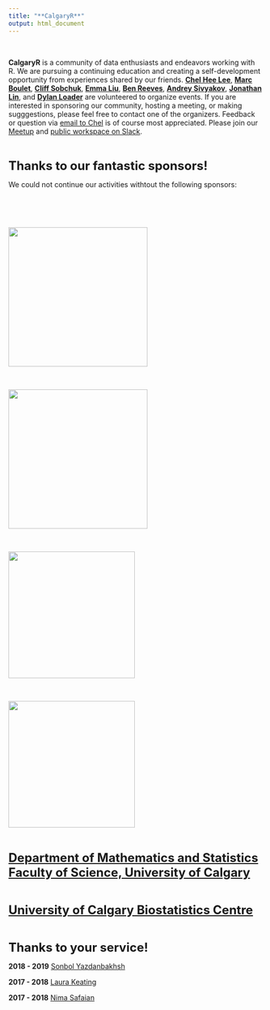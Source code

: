 ```yaml
---
title: "**CalgaryR**"
output: html_document
---
```


<br>

**CalgaryR** is a community of data enthusiasts and endeavors working with R.  We are pursuing a continuing education and creating a self-development opportunity from experiences shared by our friends.  **[Chel Hee Lee](https://www.linkedin.com/in/gnustats/){target="_blank"}**, **[Marc Boulet](https://www.linkedin.com/in/marc-boulet-5bb87023/){target="_blank"}**, **[Cliff Sobchuk](https://www.linkedin.com/in/cliff-sobchuk/){target="_blank"}**, **[Emma Liu](https://www.linkedin.com/in/emma-yizhou-liu-7a8b3242/){target="_blank"}**, **[Ben Reeves](https://www.linkedin.com/in/benjamin-reeves-91566767/){target="_blank"}**, **[Andrey Sivyakov](https://www.linkedin.com/in/andrey-sivyakov-030394114/){target="_blank"}**, **[Jonathan Lin](https://github.com/jonlinca){target="_blank"}**, and **[Dylan Loader](https://www.linkedin.com/in/dylan-loader/){target="_blank"}**  are volunteered to organize events.   If you are interested in sponsoring our community, hosting a meeting, or making sugggestions, please feel free to contact one of the organizers.   Feedback or question via [email to Chel](mailto:imstatsbee@gmail.com) is of course most appreciated.  Please join our [Meetup](https://www.meetup.com/Calgary-R-User-Group/){target="_blank"} and  [public workspace on Slack](https://yyc-r.slack.com/){target="_blank"}.

<br>

**<font size=5>Thanks to our fantastic sponsors!</font>**  

We could not continue our activities withtout the following sponsors:

<br>

<!-- 
[![](./img/dccm.png){width=300px}](https://cumming.ucalgary.ca/labs/calgary-critical-care-research-network/){target="_blank"} 
&nbsp;&nbsp;&nbsp;&nbsp;&nbsp;&nbsp;
-->

<br>

[![](./img/RConsortium_Horizontal_Pantone.png){width=275px}](https://www.r-consortium.org/){target="_blank"}

<br> 

[![](./img/webhorizfulllarge.png){width=275px}](https://www.pims.math.ca/){target="_blank"}

<br>

<font size="5">  <b>[![](./img/ucchi.jpg){width=250px}](https://cumming.ucalgary.ca/centres/centre-health-informatics){target="_blank"} </b>  </font>

<br>

[![](./img/cenovus.png){width=250px}](https://www.cenovus.com/){target="_blank"}

<br> 

<font size="5">  <b>[Department of Mathematics and Statistics <br>Faculty of Science, University of Calgary](http://math.ucalgary.ca/){target="_blank"} </b>  </font>

<br>

<font size="5"> <b>[University of Calgary Biostatistics Centre](https://obrieniph.ucalgary.ca/research/centres-programs-research-groups-and-units/biostatistics-centre-ucbc){target="_blank"}</b> </font>

<br>



**<font size=5>Thanks to your service!</font>**  

**2018 - 2019** [Sonbol Yazdanbakhsh](https://www.linkedin.com/in/sonbol-yazdanbakhsh-ph-d-99502735/){target="_blank"}

**2017 - 2018** [Laura Keating](https://www.linkedin.com/in/laurakeating/){target="_blank"} 

**2017 - 2018** [Nima Safaian](https://www.linkedin.com/in/nimasafaian/){target="_blank"}
